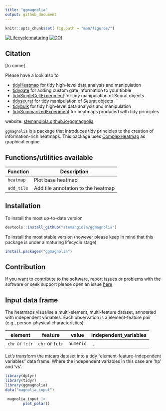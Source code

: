 ```yaml
---
title: "ggmagnolia"
output: github_document
---
```


```r
knitr::opts_chunk$set( fig.path = "man/figures/")
```
<!-- badges: start -->
[![Lifecycle:maturing](https://img.shields.io/badge/lifecycle-maturing-blue.svg)](https://lifecycle.r-lib.org/articles/stages.html)
[![DOI](https://joss.theoj.org/papers/10.21105/joss.02472/status.svg)](https://doi.org/10.21105/joss.02472)
<!-- badges: end -->

## Citation
[to come]

Please have a look also to 

- [tidyHeatmap](https://github.com/stemangiola/tidyHeatmap/) for tidy high-level data analysis and manipulation 
- [tidygate](https://github.com/stemangiola/tidygate/) for adding custom gate information to your tibble 
- [tidySingleCellExperiment](https://stemangiola.github.io/tidySingleCellExperiment/) for tidy manipulation of Seurat objects
- [tidyseurat](https://stemangiola.github.io/tidyseurat/) for tidy manipulation of Seurat objects
- [tidybulk](https://stemangiola.github.io/tidybulk/) for tidy high-level data analysis and manipulation 
- [tidySummarizedExperiment](https://stemangiola.github.io/tidySummarizedExperiment/) for heatmaps produced with tidy principles

website: [stemangiola.github.io/ggmagnolia](https://stemangiola.github.io/ggmagnolia/)

`ggmagnolia` is a package that introduces tidy principles to the creation of information-rich heatmaps. 
This package uses [ComplexHeatmap](https://bioconductor.org/packages/release/bioc/html/ComplexHeatmap.html) as graphical engine.


## Functions/utilities available

Function | Description
------------ | -------------
`heatmap` | Plot base heatmap
`add_tile` | Add tile annotation to the heatmap


## Installation

To install the most up-to-date version

```r

devtools::install_github("stemangiola/ggmagnolia")


```


To install the most stable version (however please keep in mind that this package is under a maturing lifecycle stage)

```r

install.packages("ggmagnolia")

```

## Contribution

If you want to contribute to the software, report issues or problems with the software or seek support please open an issue [here](https://github.com/stemangiola/ggmagnolia/issues)

## Input data frame

The heatmaps visualise a multi-element, multi-feature dataset, annotated with independent variables. Each observation is a element-feature pair (e.g., person-physical characteristics).

element | feature | value | independent_variables
------------ | ------------- | ------------- | -------------
`chr` or `fctr` | `chr` or `fctr` | `numeric` | ...

Let's transform the mtcars dataset into a tidy "element-feature-independent variables" data frame. Where the independent variables in this case are 'hp' and 'vs'.

```r
library(dplyr)
library(tidyr)
library(ggmagnolia)
data("magnolia_input")
```

```r
 magnolia_input |> 
		plot_polar()
```

